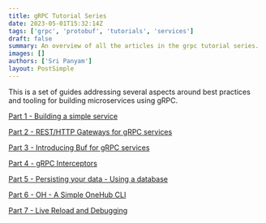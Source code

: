 ```yaml
---
title: gRPC Tutorial Series
date: 2023-05-01T15:32:14Z
tags: ['grpc', 'protobuf', 'tutorials', 'services']
draft: false
summary: An overview of all the articles in the grpc tutorial series.
images: []
authors: ['Sri Panyam']
layout: PostSimple
---
```


This is a set of guides addressing several aspects around best practices and tooling for building microservices using gRPC.

[Part 1 - Building a simple service](/blog/grpc-series/simple-grpc-service/)

[Part 2 - REST/HTTP Gateways for gRPC services](/blog/grpc-series/rest-http-gateway/)

[Part 3 - Introducing Buf for gRPC services](/blog/grpc-series/using-buf-build/)

[Part 4 - gRPC Interceptors](/blog/grpc-series/grpc-interceptors/)

[Part 5 - Persisting your data - Using a database](/blog/grpc-series/using-databases/)

[Part 6 - OH - A Simple OneHub CLI](/blog/grpc-series/onehub-cli/)

[Part 7 - Live Reload and Debugging](/blog/grpc-series/live-reload-and-debugging/)
